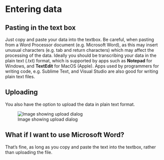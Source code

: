 # Entering data

## Pasting in the text box

Just copy and paste your data into the textbox. Be careful, when pasting from a Word Processor document (e.g. Microsoft Word), as this may insert unusual characters (e.g. tab and return characters) which may affect the processing of the data. Ideally you should be transcribing your data in the plain text (.txt) format, which is supported by apps such as **Notepad** for Windows, and **TextEdit** for MacOS (Apple). Apps used by programmers for writing code, e.g. Sublime Text, and Visual Studio are also good for writing plain text files.

## Uploading

You also have the option to upload the data in plain text format.

![Image showing upload dialog](upload_data.png)

## What if I want to use Microsoft Word?

That's fine, as long as you copy and paste the text into the textbox, rather than uploading the file.
